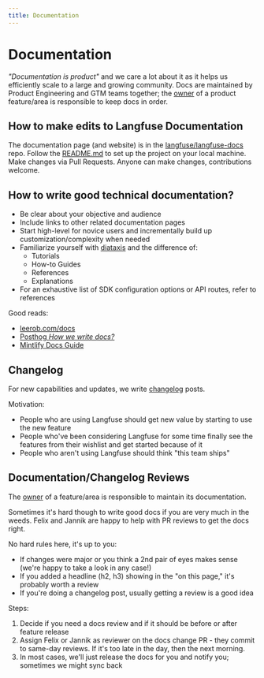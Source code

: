 ```yaml
---
title: Documentation
---
```


# Documentation

_"Documentation is product"_ and we care a lot about it as it helps us efficiently scale to a large and growing community.
Docs are maintained by Product Engineering and GTM teams together; the [owner](/handbook/how-we-work/ownership) of a product feature/area is responsible to keep docs in order.

## How to make edits to Langfuse Documentation

The documentation page (and website) is in the [langfuse/langfuse-docs](https://github.com/langfuse/langfuse-docs) repo.
Follow the [README.md](https://github.com/langfuse/langfuse-docs/blob/master/README.md) to set up the project on your local machine.
Make changes via Pull Requests. Anyone can make changes, contributions welcome.

## How to write good technical documentation?

- Be clear about your objective and audience
- Include links to other related documentation pages
- Start high-level for novice users and incrementally build up customization/complexity when needed
- Familiarize yourself with [diataxis](https://diataxis.fr) and the difference of:
  - Tutorials
  - How-to Guides
  - References
  - Explanations
- For an exhaustive list of SDK configuration options or API routes, refer to references

Good reads:

- [leerob.com/docs](https://leerob.com/docs)
- [Posthog _How we write docs?_](https://posthog.com/handbook/content/docs)
- [Mintlify Docs Guide](https://www.mintlify.com/guides/introduction)

## Changelog

For new capabilities and updates, we write [changelog](/changelog) posts.

Motivation:

- People who are using Langfuse should get new value by starting to use the new feature
- People who've been considering Langfuse for some time finally see the features from their wishlist and get started because of it
- People who aren't using Langfuse should think "this team ships"

## Documentation/Changelog Reviews

The [owner](/handbook/how-we-work/ownership) of a feature/area is responsible to maintain its documentation.

Sometimes it's hard though to write good docs if you are very much in the weeds. Felix and Jannik are happy to help with PR reviews to get the docs right.

No hard rules here, it's up to you:

- If changes were major or you think a 2nd pair of eyes makes sense (we're happy to take a look in any case!)
- If you added a headline (h2, h3) showing in the "on this page," it's probably worth a review
- If you're doing a changelog post, usually getting a review is a good idea

Steps:

1. Decide if you need a docs review and if it should be before or after feature release
2. Assign Felix or Jannik as reviewer on the docs change PR - they commit to same-day reviews. If it's too late in the day, then the next morning.
3. In most cases, we'll just release the docs for you and notify you; sometimes we might sync back
